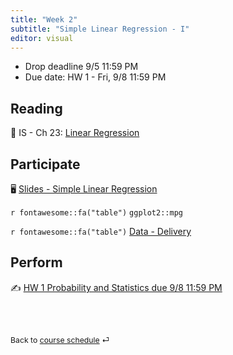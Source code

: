 ```yaml
---
title: "Week 2"
subtitle: "Simple Linear Regression - I"
editor: visual
---
```


::: callout-important
-   Drop deadline 9/5 11:59 PM
-   Due date: HW 1 - Fri, 9/8 11:59 PM
:::

## Reading

📖 IS - Ch 23: [Linear Regression](https://chenghanyu-introstatsbook.netlify.app/model-reg)

## Participate

🖥️ [Slides - Simple Linear Regression](/slides/04-slr.html)

`r fontawesome::fa("table")`  `ggplot2::mpg`

`r fontawesome::fa("table")`  [Data - Delivery](/slides/data/data-ex-3-1.csv)

## Perform

✍️ [HW 1 Probability and Statistics due 9/8 11:59 PM](../documents/hw01_4780.pdf)

<br><br>

::: {style="font-size: 0.875em;"}
Back to [course schedule](/ "Course schedule") ⏎
:::
